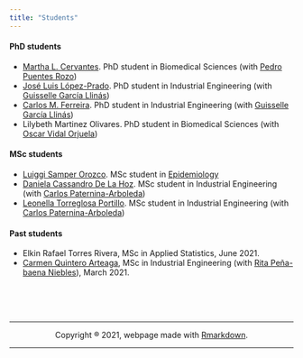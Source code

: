 ```yaml
---
title: "Students"
---
```


#### PhD students
* [Martha L. Cervantes](https://scienti.colciencias.gov.co/cvlac/visualizador/generarCurriculoCv.do?cod_rh=0000743534). PhD student in Biomedical Sciences (with [Pedro Puentes Rozo](http://scienti.colciencias.gov.co:8081/cvlac/visualizador/generarCurriculoCv.do?cod_rh=0000147133))
*  [José Luis López-Prado](https://scienti.colciencias.gov.co/cvlac/visualizador/generarCurriculoCv.do?cod_rh=0001486987). PhD student in Industrial Engineering (with [Guisselle García Llinás](https://scienti.colciencias.gov.co/cvlac/visualizador/generarCurriculoCv.do?cod_rh=0000738387))
*  [Carlos M. Ferreira](https://co.linkedin.com/in/carlos-martin-ferreira-vanegas-409003140). PhD student in Industrial Engineering (with [Guisselle García Llinás](https://scienti.colciencias.gov.co/cvlac/visualizador/generarCurriculoCv.do?cod_rh=0000738387))
*  Lilybeth Martinez Olivares. PhD student in Biomedical Sciences (with [Oscar Vidal Orjuela](https://scienti.minciencias.gov.co/cvlac/visualizador/generarCurriculoCv.do?cod_rh=0000028550))
<br> 

#### MSc students
*  [Luiggi Samper Orozco](https://co.linkedin.com/in/luiggisamper). MSc student in [Epidemiology](https://www.uninorte.edu.co/web/maestria-en-epidemiologia)
*  [Daniela Cassandro De La Hoz](https://co.linkedin.com/in/daniela-cassandro-de-la-hoz-490b82b1). MSc student in Industrial Engineering (with [Carlos Paternina-Arboleda](https://scholar.google.com.co/citations?hl=en&user=gqEqfLUAAAAJ))
*  [Leonella Torreglosa Portillo](https://co.linkedin.com/in/leonella-torreglosa-aa7b44193). MSc student in Industrial Engineering (with [Carlos Paternina-Arboleda](https://scholar.google.com.co/citations?hl=en&user=gqEqfLUAAAAJ))


#### Past students
*  Elkin Rafael Torres Rivera, MSc in Applied Statistics,  June 2021.
*  [Carmen Quintero Arteaga](https://www.linkedin.com/in/carmen-cecilia-quintero-arteaga-8a9972146/), MSc in Industrial Engineering (with [Rita Peña-baena Niebles](https://scienti.minciencias.gov.co/cvlac/visualizador/generarCurriculoCv.do?cod_rh=0000060496)), March 2021.

<center>
<br><br><br>
<hr>
Copyright ® 2021, webpage made with [Rmarkdown](https://rmarkdown.rstudio.com/).
<hr>
</center>
